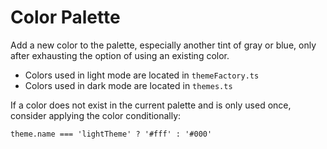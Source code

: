
<Meta title="Core/Color Palette" component={ColorPalette} />

# Color Palette

Add a new color to the palette, especially another tint of gray or blue, only after exhausting the option of using an existing color.

- Colors used in light mode are located in `themeFactory.ts`
- Colors used in dark mode are located in `themes.ts`

If a color does not exist in the current palette and is only used once, consider applying the color conditionally:

`theme.name === 'lightTheme' ? '#fff' : '#000'`

<Canvas>
  <Story name="Color Palette">
    <ColorPalette />
  </Story>
</Canvas>
